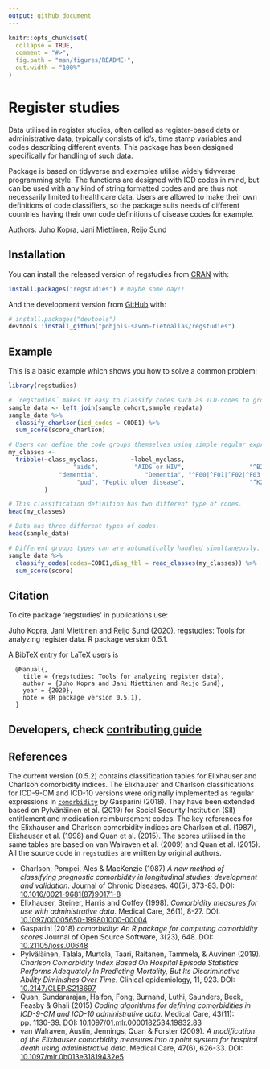 ```yaml
---
output: github_document
---
```


<!-- README.md is generated from README.Rmd. Please edit that file -->

```r
knitr::opts_chunk$set(
  collapse = TRUE,
  comment = "#>",
  fig.path = "man/figures/README-",
  out.width = "100%"
)
```


# Register studies

<!-- badges: start -->
<!-- badges: end -->

Data utilised in register studies, often called as register-based data or administrative data, typically consists of id's, time stamp variables and codes describing different events. This package has been designed specifically for handling of such data. 

Package is based on tidyverse and examples utilise widely tidyverse programming style. The functions are designed with ICD codes in mind, but can be used with any kind of string formatted codes and are thus not necessarily limited to healthcare data. Users are allowed to make their own definitions of code classifiers, so the package suits needs of different countries having their own code definitions of disease codes for example.

Authors: [Juho Kopra](https://github.com/jukop), [Jani Miettinen](https://github.com/janikmiet), [Reijo Sund](https://github.com/rsund)

## Installation

You can install the released version of regstudies from [CRAN](https://CRAN.R-project.org) with:

``` r
install.packages("regstudies") # maybe some day!! 
```

And the development version from [GitHub](https://github.com/) with:

``` r
# install.packages("devtools")
devtools::install_github("pohjois-savon-tietoallas/regstudies")
```
## Example

This is a basic example which shows you how to solve a common problem:

```r
library(regstudies)

# ´regstudies´ makes it easy to classify codes such as ICD-codes to groups and also to sum scores based on the groupings.
sample_data <- left_join(sample_cohort,sample_regdata)
sample_data %>% 
  classify_charlson(icd_codes = CODE1) %>%
  sum_score(score_charlson)

# Users can define the code groups themselves using simple regular expression syntax.
my_classes <- 
  tribble(~class_myclass,         ~label_myclass,                                 ~icd10,                 ~icd9, ~score,
                  "aids",          "AIDS or HIV",                  "^B20|^B21|^B22|^B24",      "^042|^043|^044",     7,
              "dementia",             "Dementia", "^F00|^F01|^F02|^F03|^F051|^G30|^G311",    "^290|^2941|^3312",      3,
                   "pud", "Peptic ulcer disease",                  "^K25|^K26|^K27|^K28", "^531|^532|^533|^534",      1
          )

# This classification definition has two different type of codes.
head(my_classes)

# Data has three different types of codes.
head(sample_data)

# Different groups types can are automatically handled simultaneously.
sample_data %>% 
  classify_codes(codes=CODE1,diag_tbl = read_classes(my_classes)) %>%
  sum_score(score)
```


## Citation

To cite package ‘regstudies’ in publications use:

  Juho Kopra, Jani Miettinen and Reijo Sund (2020). regstudies: Tools for
  analyzing register data. R package version 0.5.1.

A BibTeX entry for LaTeX users is

```
  @Manual{,
    title = {regstudies: Tools for analyzing register data},
    author = {Juho Kopra and Jani Miettinen and Reijo Sund},
    year = {2020},
    note = {R package version 0.5.1},
  }

```



## Developers, check [contributing guide](CONTRIBUTING.html)

## References
The current version (0.5.2) contains classification tables for Elixhauser and Charlson comorbidity indices. The Elixhauser and Charlson classifications for ICD-9-CM and ICD-10 versions were originally implemented as regular expressions in [`comorbidity`](https://ellessenne.github.io/comorbidity/) by Gasparini (2018). They have been extended based on Pylvänäinen et al. (2019) for Social Security Institution (SII) entitlement and medication reimbursement codes. The key references for the Elixhauser and Charlson comorbidity indices are Charlson et al. (1987), Elixhauser et al. (1998) and Quan et al. (2015). The scores utilised in the same tables are based on van Walraven et al. (2009) and Quan et al. (2015). All the source code in `regstudies` are written by original authors.

 - Charlson, Pompei, Ales & MacKenzie (1987) *A new method of classifying prognostic comorbidity in longitudinal studies: development and validation*. Journal of Chronic Diseases. 40(5), 373-83. DOI: [10.1016/0021-9681(87)90171-8](https://doi.org/10.1016/0021-9681\(87\)90171-8)
 - Elixhauser, Steiner, Harris and Coffey (1998). *Comorbidity measures for use with administrative data*. Medical Care, 36(1), 8-27. DOI: [10.1097/00005650-199801000-00004](https://doi.org/10.1097/00005650-199801000-00004)
 - Gasparini (2018) *comorbidity: An R package for computing comorbidity scores* Journal of Open Source Software, 3(23), 648. DOI: [10.21105/joss.00648](https://doi.org/10.21105/joss.00648)
 - Pylväläinen, Talala, Murtola, Taari, Raitanen, Tammela, & Auvinen (2019). *Charlson Comorbidity Index Based On Hospital Episode Statistics Performs Adequately In Predicting Mortality, But Its Discriminative Ability Diminishes Over Time*. Clinical epidemiology, 11, 923. DOI: [10.2147/CLEP.S218697](https://dx.doi.org/10.2147%2FCLEP.S218697)
 - Quan, Sundararajan, Halfon, Fong, Burnand, Luthi, Saunders, Beck, Feasby & Ghali (2015) *Coding algorithms for defining comorbidities in ICD-9-CM and ICD-10 administrative data*. Medical Care, 43(11): pp. 1130-39. DOI: [10.1097/01.mlr.0000182534.19832.83](https://doi.org/10.1097/01.mlr.0000182534.19832.83)
 - van Walraven, Austin, Jennings, Quan & Forster (2009). *A modification of the Elixhauser comorbidity measures into a point system for hospital death using administrative data*. Medical Care, 47(6), 626-33. DOI: [10.1097/mlr.0b013e31819432e5](https://doi.org/10.1097/mlr.0b013e31819432e5)

